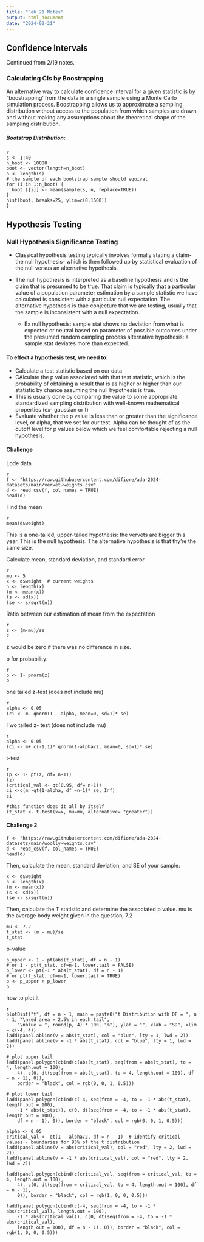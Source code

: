 ```yaml
---
title: "Feb 21 Notes"
output: html_document
date: "2024-02-21"
---
```


## Confidence Intervals

Continued from 2/19 notes. 

### Calculating CIs by Boostrapping
  An alternative way to calculate confidence interval for a given statistic is by "boostrapping' from the data in a single sample using a Monte Carlo simulation process.
  Boostrapping allows us to approximate a sampling distribution without access to the population from which samples are drawn and without making any assumptions about the theoretical shape of the sampling distribution.
  
##### Bootstrap Distribution:
```
{r}
s <- 1:40
n_boot <- 10000
boot <- vector(length=n_boot)
n <- length(s)
# the sample of each bootstrap sample should equival
for (i in 1:n_boot) {
  boot [[i]] <- mean(sample(s, n, replace=TRUE))
}
hist(boot, breaks=25, ylim=c(0,1600))
}
```

## Hypothesis Testing

### Null Hypothesis Significance Testing 
- Classical hypothesis testing typically involves formally stating a claim- the null hypothesis- which is then followed up by statistical evaluation of the null versus an alternative hypothesis.

- The null hypothesis is interpreted as a baseline hypothesis and is the claim that is presumed to be true. That claim is typically that a particular value of a population parameter estimation by a sample statistic we have calculated is consistent with a particular null expectation. The alternative hypothesis is thae conjecture that we are testing, usually that the sample is inconsistent with a null expectation.
  - Ex
    null hypothesis: sample stat shows no deviation from what is expected or neutral based on parameter of possible outcomes under the presumed random campling process
    alternative hypothesis: a sample stat deviates more than expected.

#### To effect a hypothesis test, we need to:
  - Calculate a test statistic based on our data
  - CAlculate the p value associated with that test statistic, which is the probability of obtaining a result that is as higher or higher than our statistic by chance assuming the null hypothesis is true.
  - This is usually done by comparing the value to some appropriate standardized sampling distribution with well-known mathematical properties (ex- gaussian or t)
  - Evaluate whether the p value is less than or greater than the significance level, or alpha, that we set for our test. Alpha can be thought of as the cutoff level for p values below which we feel comfortable rejecting a null hypothesis. 

#### Challenge
Lode data
```
{r}
f <- "https://raw.githubusercontent.com/difiore/ada-2024-datasets/main/vervet-weights.csv"
d <- read_csv(f, col_names = TRUE)
head(d)
```

Find the mean
```
{r}
mean(d$weight)
```
This is a one-tailed, upper-tailed hypothesis: the vervets are bigger this year. This is the null hypothesis. The alternative hypothesis is that thy're the same size.

Calculate mean, standard deviation, and standard error
```
{r}
mu <- 5
x <- d$weight  # current weights
n <- length(x)
(m <- mean(x))
(s <- sd(x))
(se <- s/sqrt(n))
```

Ratio between our estimation of mean from the expectation
```
{r}
z <- (m-mu)/se
z
```
z would be zero if there was no difference in size. 

p for probability:
```
{r}
p <- 1- pnorm(z)
p
```
one tailed z-test (does not include mu)
```
{r}
alpha <- 0.05
(ci <- m- qnorm(1 - alpha, mean=0, sd=1)* se)
```

Two tailed z- test (does not include mu)
```
{r}
alpha <- 0.05
(ci <- m+ c(-1,1)* qnorm(1-alpha/2, mean=0, sd=1)* se)
```

t-test
```
{r}
(p <- 1- pt(z, df= n-1))
(z)
(critical_val <- qt(0.95, df= n-1))
ci <-c(m -qt(1-alpha, df =n-1)* se, Inf)
ci

#this function does it all by itself
(t_stat <- t.test(x=x, mu=mu, alternative= "greater"))
```

#### Challenge 2
```
f <- "https://raw.githubusercontent.com/difiore/ada-2024-datasets/main/woolly-weights.csv"
d <- read_csv(f, col_names = TRUE)
head(d)
```
Then, calculate the mean, standard deviation, and SE of your sample:
```
x <- d$weight
n <- length(x)
(m <- mean(x))
(s <- sd(x))
(se <- s/sqrt(n))
```

Then, calculate the T statistic and determine the associated p value. mu is the average body weight given in the question, 7.2
```
mu <- 7.2
t_stat <- (m - mu)/se
t_stat
```

p-value
```
p_upper <- 1 - pt(abs(t_stat), df = n - 1)
# or 1 - pt(t_stat, df=n-1, lower.tail = FALSE)
p_lower <- pt(-1 * abs(t_stat), df = n - 1)
# or pt(t_stat, df=n-1, lower.tail = TRUE)
p <- p_upper + p_lower
p
```

how to plot it
```
{r}
plotDist("t", df = n - 1, main = paste0("t Distribution with DF = ", n - 1, "\nred area = 2.5% in each tail",
    "\nblue = ", round(p, 4) * 100, "%"), ylab = "", xlab = "SD", xlim = c(-4, 4))
ladd(panel.abline(v = abs(t_stat), col = "blue", lty = 1, lwd = 2))
ladd(panel.abline(v = -1 * abs(t_stat), col = "blue", lty = 1, lwd = 2))

# plot upper tail
ladd(panel.polygon(cbind(c(abs(t_stat), seq(from = abs(t_stat), to = 4, length.out = 100),
    4), c(0, dt(seq(from = abs(t_stat), to = 4, length.out = 100), df = n - 1), 0)),
    border = "black", col = rgb(0, 0, 1, 0.5)))

# plot lower tail
ladd(panel.polygon(cbind(c(-4, seq(from = -4, to = -1 * abs(t_stat), length.out = 100),
    -1 * abs(t_stat)), c(0, dt(seq(from = -4, to = -1 * abs(t_stat), length.out = 100),
    df = n - 1), 0)), border = "black", col = rgb(0, 0, 1, 0.5)))

alpha <- 0.05
critical_val <- qt(1 - alpha/2, df = n - 1)  # identify critical values - boundaries for 95% of the t distribution
ladd(panel.abline(v = abs(critical_val), col = "red", lty = 2, lwd = 2))
ladd(panel.abline(v = -1 * abs(critical_val), col = "red", lty = 2, lwd = 2))

ladd(panel.polygon(cbind(c(critical_val, seq(from = critical_val, to = 4, length.out = 100),
    4), c(0, dt(seq(from = critical_val, to = 4, length.out = 100), df = n - 1),
    0)), border = "black", col = rgb(1, 0, 0, 0.5)))

ladd(panel.polygon(cbind(c(-4, seq(from = -4, to = -1 * abs(critical_val), length.out = 100),
    -1 * abs(critical_val)), c(0, dt(seq(from = -4, to = -1 * abs(critical_val),
    length.out = 100), df = n - 1), 0)), border = "black", col = rgb(1, 0, 0, 0.5)))
```

